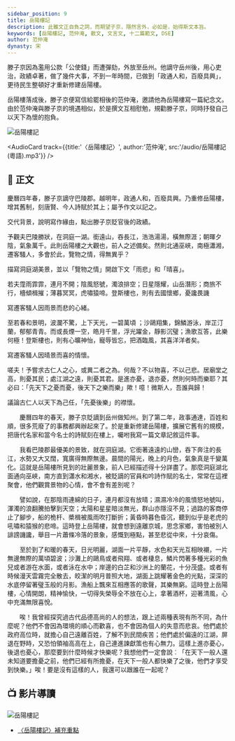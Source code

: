```yaml
---
sidebar_position: 9
title: 岳陽樓記
description: 此雖文正自負之詞，而期望子京，隱然言外，必如是，始得斯文本旨。
keywords: [岳陽樓記, 范仲淹, 散文, 文言文, 十二篇範文, DSE]
author: 范仲淹
dynasty: 宋
---
```


<Intro>

滕子京因為濫用公款「公使錢」而遭彈劾，外放至岳州。他謫守岳州後，用心吏治，政績卓著，做了幾件大事，不到一年時間，已做到「政通人和，百廢具興」，更待民生整頓好才重新修建岳陽樓。

岳陽樓落成後，滕子京便寫信給罷相後的范仲淹，邀請他為岳陽樓寫一篇紀念文。由於范仲淹與滕子京的境遇相似，於是撰文互相慰勉，規勸滕子京，同時抒發自己以天下為懷的抱負。

![岳陽樓記](/img/settext/岳陽樓記/Yueyang_bg1.jpg)

</Intro>


<AudioCard track={{title:'〈岳陽樓記〉', author:'范仲淹', src:'/audio/岳陽樓記(粵語).mp3'}} />

## 📖 正文

<Commentary type="button" group='remark' label="段旨" />

<div className="main prose">

慶曆四年春，滕子京謫守巴陵郡。越明年，政通人和，百廢具興。乃重修岳陽樓，增其舊制，刻唐賢、今人詩賦於其上；屬予作文以記之。

<Commentary type="text" group="remark"><Remark title="段旨">交代背景，說明寫作緣由，點出滕子京貶官後的政績。</Remark></Commentary>

予觀夫巴陵勝狀，在洞庭一湖。銜遠山，吞長江，浩浩湯湯，橫無際涯；朝暉夕陰，氣象萬千。此則岳陽樓之大觀也，前人之述備矣。然則北通巫峽，南極瀟湘，遷客騷人，多會於此，覽物之情，得無異乎？

<Commentary type="text" group="remark"><Remark title="段旨">描寫洞庭湖美景，並以「覽物之情」開啟下文「雨悲」和「晴喜」。</Remark></Commentary>

若夫霪雨霏霏，連月不開；陰風怒號，濁浪排空；日星隱耀，山岳潛形；商旅不行，檣傾楫摧；薄暮冥冥，虎嘯猿啼。登斯樓也，則有去國懷鄉，憂讒畏譏

<Commentary type="text" group="remark"><Remark title="段旨">寫遷客騷人因雨景而悲的心緒。</Remark></Commentary>

至若春和景明，波瀾不驚，上下天光，一碧萬頃 ；沙鷗翔集，錦鱗游泳，岸芷汀蘭，郁郁青青。而或長煙一空，皓月千里，浮光躍金，靜影沉璧；漁歌互答，此樂何極！登斯樓也，則有心曠神怡，寵辱皆忘，把酒臨風，其喜洋洋者矣。

<Commentary type="text" group="remark"><Remark title="段旨">寫遷客騷人因晴景而喜的情懷。</Remark></Commentary>

嗟夫！予嘗求古仁人之心，或異二者之為。何哉？不以物喜，不以己悲。居廟堂之高，則憂其民；處江湖之遠，則憂其君。是進亦憂，退亦憂，然則何時而樂耶？其必曰：「先天下之憂而憂，後天下之樂而樂」歟！噫！微斯人，吾誰與歸！

<Commentary type="text" group="remark"><Remark title="段旨">議論古仁人以天下為己任，「先憂後樂」的襟懷。</Remark></Commentary>

</div>

<Translation>

　　慶曆四年的春天，滕子京貶謫到岳州做知州。到了第二年，政事通達，百姓和順，很多荒廢了的事務都興辦起來了。於是重新修建岳陽樓，擴展它舊有的規模，把唐代名家和當今名士的詩賦刻在樓上，囑咐我寫一篇文章記敘這件事。

　　我看巴陵郡最優美的景致，就在洞庭湖。它銜著遠遠的山巒，吞下奔注的長江，水勢又大又闊，寬廣得無際無邊。晨間的陽光，晚上的月色，氣象真是千變萬化。這就是岳陽樓所見到的壯麗景象，前人已經描述得十分詳盡了。那麼洞庭湖北面通向巫峽，南方直到瀟水和湘水，被貶謫的官員和吟詩作賦的名士，常常在這裡聚會，他們觀賞景物的心情，會不會有差別呢？

　　譬如說，在那陰雨連綿的日子，連月都沒有放晴；濕濕冷冷的風憤怒地號叫，渾濁的浪翻騰拍擊到天空；太陽和星星暗淡無光，群山亦隱沒不見；過路的客商停止了腳步，船的桅杆、槳楫被風雨吹打斷折；黃昏時暮色昏沉，聽到似乎是老虎的吼嘯和猿猴的悲啼。這時登上岳陽樓，就會想到遠離京城，思念家鄉，害怕被別人誹謗譏讒，舉目一片蕭條冷落的景象，感慨到極點，甚至悲從中來，十分哀傷。

　　至於到了和暖的春天，日光明麗，湖面一片平靜，水色和天光互相映襯，一片無邊無際的萬頃碧波；沙灘上的鷗鳥或者飛翔、或者棲息，鱗片閃著多種光彩的魚兒或者游在水面，或者泳在水中；岸邊的白芷和沙洲上的蘭花，十分茂盛。或者有時候漫天雲霧完全散去，皎潔的明月普照大地，湖面上跳耀著金色的光點，深深的水底停留著璧玉般的月影。漁船上飄來互相應答的歌聲，其樂無窮。這時登上岳陽樓，心情開朗，精神愉快，一切得失榮辱全不放在心上，拿著酒杯，迎著清風，心中充滿無限喜悅。

　　唉！我曾經探究過古代品德高尚的人的想法，跟上述兩種表現有所不同，為什麼呢？他們不會因為環境的順心而歡喜，也不會因為個人的失意而悲哀。他們處於政府高位時，就擔心自己遠離百姓，了解不到民間疾苦；他們處於偏遠的江湖，屏退在野時，又恐怕領袖高高在上，自己連進諫獻策也有心無力。這樣上進亦憂心，後退也憂心，那麼要到什麼時候才快樂呢？我想他們一定會說︰「在天下一般人還未知道要擔憂之前，他們已經有所擔憂，在天下一般人都快樂了之後，他們才享受到快樂。」唉！要是沒有這樣的人，我還可以跟誰在一起呢？

</Translation>

## 📺 影片導讀

<Tabs>
  <TabItem value='經典動畫教材套' default>
    <Youtube id='qV_M71znJHw' />
  </TabItem>  
  <TabItem value='氣象萬千．岳陽樓'>
    <Youtube id='hu76MmKb3kc' />
  </TabItem>
</Tabs>

![岳陽樓記](/img/settext/岳陽樓記/YueyangTower_intro.jpg)

<Resources>

- [〈岳陽樓記〉補充重點](https://liin061206.pixnet.net/blog/post/121144103-%E5%B2%B3%E9%99%BD%E6%A8%93%E8%A8%98-%E8%8C%83%E4%BB%B2%E6%B7%B9)

</Resources>
